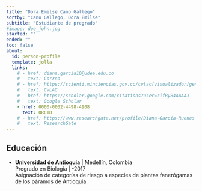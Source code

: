 ```yaml
---
title: "Dora Emilse Cano Gallego"
sortby: "Cano Gallego, Dora Emilse"
subtitle: "Estudiante de pregrado"
#image: doe_john.jpg
started: ""
ended: ""
toc: false
about:
  id: person-profile
  template: jolla
  links:
    # - href: diana.garcia10@udea.edu.co
    #   text: Correo
    # - href: https://scienti.minciencias.gov.co/cvlac/visualizador/generarCurriculoCv.do?cod_rh=0001825775
    #   text: CvLAC
    # - href: https://scholar.google.com/citations?user=zifByB4AAAAJ
    #   text: Google Scholar
    - href: 0000-0002-4498-4908
      text: ORCID
    # - href: https://www.researchgate.net/profile/Diana-Garcia-Ruenes
    #   text: ResearchGate
---
```


:::{#person-profile}
:::



## Educación

-   **Universidad de Antioquia** \| Medellín, Colombia\
    Pregrado en Biología \| -2017\
    Asignación de categorías de riesgo a especies de plantas fanerógamas de los páramos de Antioquia